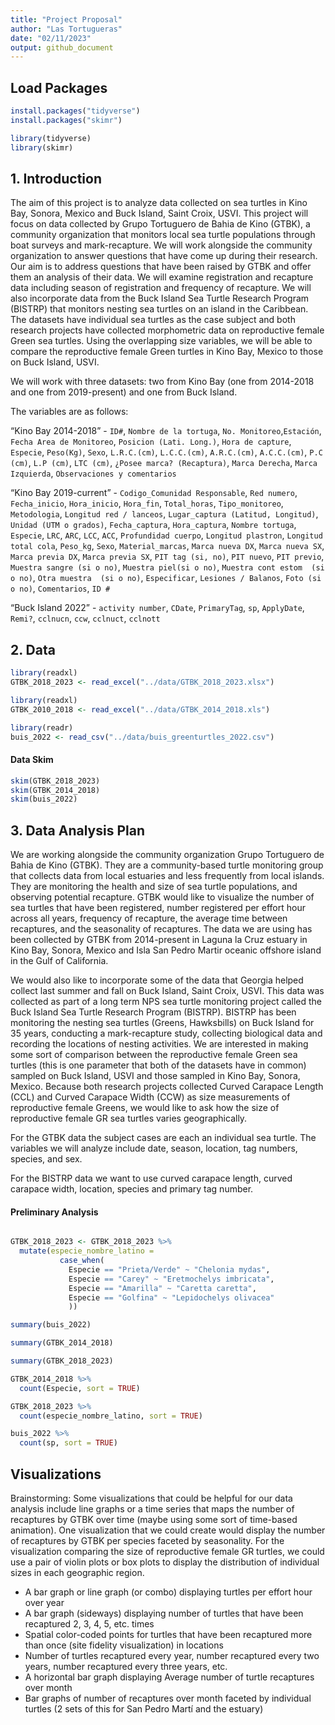 ```yaml
---
title: "Project Proposal"
author: "Las Tortugueras"
date: "02/11/2023"
output: github_document
---
```


## Load Packages
```r
install.packages("tidyverse")
install.packages("skimr")

library(tidyverse)
library(skimr)
```

## 1. Introduction

The aim of this project is to analyze data collected on sea turtles in Kino Bay, Sonora, Mexico and Buck Island, Saint Croix, USVI. This project will focus on data collected by Grupo Tortuguero de Bahia de Kino (GTBK), a community organization that monitors local sea turtle populations through boat surveys and mark-recapture. We will work alongside the community organization to answer questions that have come up during their research. Our aim is to address questions that have been raised by GTBK and offer them an analysis of their data. We will examine registration and recapture data including season of registration and frequency of recapture. We will also incorporate data from the Buck Island Sea Turtle Research Program (BISTRP) that monitors nesting sea turtles on an island in the Caribbean. The datasets have individual sea turtles as the case subject and both research projects have collected morphometric data on reproductive female Green sea turtles. Using the overlapping size variables, we will be able to compare the reproductive female Green turtles in Kino Bay, Mexico to those on Buck Island, USVI.

We will work with three datasets: two from Kino Bay (one from 2014-2018 and one from 2019-present) and one from Buck Island.

The variables are as follows:

"Kino Bay 2014-2018" - `ID#`, `Nombre de la tortuga`, `No. Monitoreo`,`Estación`, `Fecha Area de Monitoreo`, `Posicion (Lati. Long.)`, `Hora de capture`, `Especie`, `Peso(Kg)`, `Sexo`, `L.R.C.(cm)`, `L.C.C.(cm)`, `A.R.C.(cm)`, `A.C.C.(cm)`, `P.C (cm)`, `L.P (cm)`, `LTC (cm)`, `¿Posee marca? (Recaptura)`, `Marca Derecha`, `Marca Izquierda`, `Observaciones y comentarios`

"Kino Bay 2019-current" - `Codigo_Comunidad Responsable`, `Red numero`, `Fecha_inicio`, `Hora_inicio`, `Hora_fin`, `Total_horas`, `Tipo_monitoreo`, `Metodologia`, `Longitud red / lanceos`, `Lugar_captura	(Latitud, Longitud)`, `Unidad (UTM o grados)`, `Fecha_captura`, `Hora_captura`, `Nombre tortuga`, `Especie`, `LRC`, `ARC`, `LCC`, `ACC`, `Profundidad cuerpo`, `Longitud plastron`, `Longitud total cola`, `Peso_kg`, `Sexo`, `Material_marcas`, `Marca nueva DX`, `Marca nueva SX`, `Marca previa DX`, `Marca previa SX`, `PIT tag (si, no)`, `PIT nuevo`, `PIT previo`, `Muestra sangre (si o no)`, `Muestra piel(si o no)`, `Muestra cont estom  (si o no)`, `Otra muestra  (si o no)`, `Especificar`, `Lesiones / Balanos`, `Foto (si o no)`, `Comentarios`, `ID #`

"Buck Island 2022" - `activity number`, `CDate`, `PrimaryTag`, `sp`, `ApplyDate`, `Remi?`, `cclnucn`, `ccw`, `cclnuct`, `cclnott`


## 2. Data

```r
library(readxl)
GTBK_2018_2023 <- read_excel("../data/GTBK_2018_2023.xlsx") 

library(readxl)
GTBK_2010_2018 <- read_excel("../data/GTBK_2014_2018.xls")

library(readr)
buis_2022 <- read_csv("../data/buis_greenturtles_2022.csv")
```

#### Data Skim 

```r
skim(GTBK_2018_2023)
skim(GTBK_2014_2018)
skim(buis_2022)
```

## 3. Data Analysis Plan

We are working alongside the community organization Grupo Tortuguero de Bahia de Kino (GTBK). They are a community-based turtle monitoring group that collects data from local estuaries and less frequently from local islands. They are monitoring the health and size of sea turtle populations, and observing potential recapture. GTBK would like to visualize the number of sea turtles that have been registered, number registered per effort hour across all years, frequency of recapture, the average time between recaptures, and the seasonality of recaptures. The data we are using has been collected by GTBK from 2014-present in Laguna la Cruz estuary in Kino Bay, Sonora, Mexico and Isla San Pedro Martir oceanic offshore island in the Gulf of California.

We would also like to incorporate some of the data that Georgia helped collect last summer and fall on Buck Island, Saint Croix, USVI. This data was collected as part of a long term NPS sea turtle monitoring project called the Buck Island Sea Turtle Research Program (BISTRP). BISTRP has been monitoring the nesting sea turtles (Greens, Hawksbills) on Buck Island for 35 years, conducting a mark-recapture study, collecting biological data and recording the locations of nesting activities. We are interested in making some sort of comparison between the reproductive female Green sea turtles (this is one parameter that both of the datasets have in common) sampled on Buck Island, USVI and those sampled in Kino Bay, Sonora, Mexico. Because both research projects collected Curved Carapace Length (CCL) and Curved Carapace Width (CCW) as size measurements of reproductive female Greens, we would like to ask how the size of reproductive female GR sea turtles varies geographically. 

For the GTBK data the subject cases are each an individual sea turtle. The variables we will analyze include date, season, location, tag numbers, species, and sex. 

For the BISTRP data we want to use curved carapace length, curved carapace width, location, species and primary tag number.

#### Preliminary Analysis
```r

```


```r
GTBK_2018_2023 <- GTBK_2018_2023 %>%
  mutate(especie_nombre_latino = 
           case_when(
             Especie == "Prieta/Verde" ~ "Chelonia mydas",
             Especie == "Carey" ~ "Eretmochelys imbricata", 
             Especie == "Amarilla" ~ "Caretta caretta", 
             Especie == "Golfina" ~ "Lepidochelys olivacea"
             ))

```

```r
summary(buis_2022)
```

```r
summary(GTBK_2014_2018)
```

```r
summary(GTBK_2018_2023)
```

```r
GTBK_2014_2018 %>%
  count(Especie, sort = TRUE)

GTBK_2018_2023 %>%
  count(especie_nombre_latino, sort = TRUE)

buis_2022 %>%
  count(sp, sort = TRUE)
```

## Visualizations 

Brainstorming: Some visualizations that could be helpful for our data analysis include line graphs or a time series that maps the number of recaptures by GTBK over time (maybe using some sort of time-based animation). One visualization that we could create would display the number of recaptures by GTBK per species faceted by seasonality. For the visualization comparing the size of reproductive female GR turtles, we could use a pair of violin plots or box plots to display the distribution of individual sizes in each geographic region.

- A bar graph or line graph (or combo) displaying turtles per effort hour over year
- A bar graph (sideways) displaying number of turtles that have been recaptured 2, 3, 4, 5, etc. times
- Spatial color-coded points for turtles that have been recaptured more than once (site fidelity visualization) in locations
- Number of turtles recaptured every year, number recaptured every two years, number recaptured every three years, etc.
- A horizontal bar graph displaying Average number of turtle recaptures over month 
- Bar graphs of number of recaptures over month faceted by individual turtles (2 sets of this for San Pedro Martí and the estuary)
